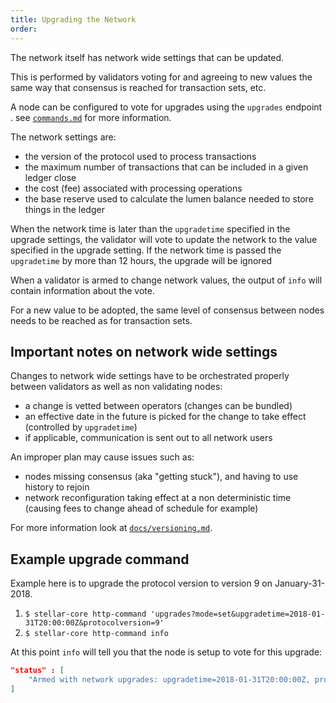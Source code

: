 ```yaml
---
title: Upgrading the Network
order:
---
```



The network itself has network wide settings that can be updated.

This is performed by validators voting for and agreeing to new values the same way that consensus is reached for transaction sets, etc.

A node can be configured to vote for upgrades using the `upgrades` endpoint . see [`commands.md`](commands.md) for more information.

The network settings are:

- the version of the protocol used to process transactions
- the maximum number of transactions that can be included in a given ledger close
- the cost (fee) associated with processing operations
- the base reserve used to calculate the lumen balance needed to store things in the ledger

When the network time is later than the `upgradetime` specified in the upgrade settings, the validator will vote to update the network to the value specified in the upgrade setting. If the network time is passed the `upgradetime` by more than 12 hours, the upgrade will be ignored

When a validator is armed to change network values, the output of `info` will contain information about the vote.

For a new value to be adopted, the same level of consensus between nodes needs to be reached as for transaction sets.

## Important notes on network wide settings

Changes to network wide settings have to be orchestrated properly between validators as well as non validating nodes:

- a change is vetted between operators (changes can be bundled)
- an effective date in the future is picked for the change to take effect (controlled by `upgradetime`)
- if applicable, communication is sent out to all network users

An improper plan may cause issues such as:

- nodes missing consensus (aka "getting stuck"), and having to use history to rejoin
- network reconfiguration taking effect at a non deterministic time (causing fees to change ahead of schedule for example)

For more information look at [`docs/versioning.md`](../versioning.md).

## Example upgrade command

Example here is to upgrade the protocol version to version 9 on January-31-2018.

1. `$ stellar-core http-command 'upgrades?mode=set&upgradetime=2018-01-31T20:00:00Z&protocolversion=9'`
2. `$ stellar-core http-command info`

At this point `info` will tell you that the node is setup to vote for this upgrade:

<CodeExample>

```json
"status" : [
    "Armed with network upgrades: upgradetime=2018-01-31T20:00:00Z, protocolversion=9"
]
```

</CodeExample>
